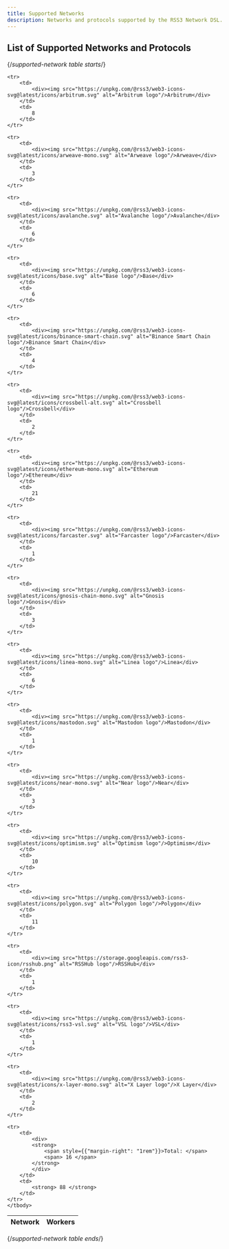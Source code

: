 ```yaml
---
title: Supported Networks
description: Networks and protocols supported by the RSS3 Network DSL.
---
```


## List of Supported Networks and Protocols

{/*supported-network table starts*/}


<table id="network-table">
	<thead>
		<tr>
			<th>Network</th>
			<th>Workers</th>
		</tr>
	</thead>
	<tbody>

	<tr>
		<td>
			<div><img src="https://unpkg.com/@rss3/web3-icons-svg@latest/icons/arbitrum.svg" alt="Arbitrum logo"/>Arbitrum</div>
		</td>
		<td>
			8
		</td>
	</tr>
	
	<tr>
		<td>
			<div><img src="https://unpkg.com/@rss3/web3-icons-svg@latest/icons/arweave-mono.svg" alt="Arweave logo"/>Arweave</div>
		</td>
		<td>
			3
		</td>
	</tr>
	
	<tr>
		<td>
			<div><img src="https://unpkg.com/@rss3/web3-icons-svg@latest/icons/avalanche.svg" alt="Avalanche logo"/>Avalanche</div>
		</td>
		<td>
			6
		</td>
	</tr>
	
	<tr>
		<td>
			<div><img src="https://unpkg.com/@rss3/web3-icons-svg@latest/icons/base.svg" alt="Base logo"/>Base</div>
		</td>
		<td>
			6
		</td>
	</tr>
	
	<tr>
		<td>
			<div><img src="https://unpkg.com/@rss3/web3-icons-svg@latest/icons/binance-smart-chain.svg" alt="Binance Smart Chain logo"/>Binance Smart Chain</div>
		</td>
		<td>
			4
		</td>
	</tr>
	
	<tr>
		<td>
			<div><img src="https://unpkg.com/@rss3/web3-icons-svg@latest/icons/crossbell-alt.svg" alt="Crossbell logo"/>Crossbell</div>
		</td>
		<td>
			2
		</td>
	</tr>
	
	<tr>
		<td>
			<div><img src="https://unpkg.com/@rss3/web3-icons-svg@latest/icons/ethereum-mono.svg" alt="Ethereum logo"/>Ethereum</div>
		</td>
		<td>
			21
		</td>
	</tr>
	
	<tr>
		<td>
			<div><img src="https://unpkg.com/@rss3/web3-icons-svg@latest/icons/farcaster.svg" alt="Farcaster logo"/>Farcaster</div>
		</td>
		<td>
			1
		</td>
	</tr>
	
	<tr>
		<td>
			<div><img src="https://unpkg.com/@rss3/web3-icons-svg@latest/icons/gnosis-chain-mono.svg" alt="Gnosis logo"/>Gnosis</div>
		</td>
		<td>
			3
		</td>
	</tr>
	
	<tr>
		<td>
			<div><img src="https://unpkg.com/@rss3/web3-icons-svg@latest/icons/linea-mono.svg" alt="Linea logo"/>Linea</div>
		</td>
		<td>
			6
		</td>
	</tr>

	<tr>
		<td>
			<div><img src="https://unpkg.com/@rss3/web3-icons-svg@latest/icons/mastodon.svg" alt="Mastodon logo"/>Mastodon</div>
		</td>
		<td>
			1
		</td>
	</tr>
	
	<tr>
		<td>
			<div><img src="https://unpkg.com/@rss3/web3-icons-svg@latest/icons/near-mono.svg" alt="Near logo"/>Near</div>
		</td>
		<td>
			3
		</td>
	</tr>
	
	<tr>
		<td>
			<div><img src="https://unpkg.com/@rss3/web3-icons-svg@latest/icons/optimism.svg" alt="Optimism logo"/>Optimism</div>
		</td>
		<td>
			10
		</td>
	</tr>
	
	<tr>
		<td>
			<div><img src="https://unpkg.com/@rss3/web3-icons-svg@latest/icons/polygon.svg" alt="Polygon logo"/>Polygon</div>
		</td>
		<td>
			11
		</td>
	</tr>
	
	<tr>
		<td>
			<div><img src="https://storage.googleapis.com/rss3-icon/rsshub.png" alt="RSSHub logo"/>RSSHub</div>
		</td>
		<td>
			1
		</td>
	</tr>
	
	<tr>
		<td>
			<div><img src="https://unpkg.com/@rss3/web3-icons-svg@latest/icons/rss3-vsl.svg" alt="VSL logo"/>VSL</div>
		</td>
		<td>
			1
		</td>
	</tr>
	
	<tr>
		<td>
			<div><img src="https://unpkg.com/@rss3/web3-icons-svg@latest/icons/x-layer-mono.svg" alt="X Layer logo"/>X Layer</div>
		</td>
		<td>
			2
		</td>
	</tr>
	
	<tr>
		<td>
			<div>
			<strong>
				<span style={{"margin-right": "1rem"}}>Total: </span>
				<span> 16 </span>
			</strong>
			</div>
		</td>
		<td>
			<strong> 88 </strong>
		</td>
	</tr>
	</tbody>
</table>


{/*supported-network table ends*/}
